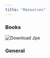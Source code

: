 ```yaml
---
title: "Resources"
---
```


### Books

<CardGroup cols={1}>
  <Card title="Agentic Graph RAG (O’Reilly)" icon="link" href="https://www.oreilly.com/library/view/agentic-graph-rag/9798341623163/">
    <img
      src="/images/download.jpeg"
      alt="Download Jpe"
      title="Download Jpe"
      className="mr-auto"
      style={{ width:"20%" }}
    />
  </Card>
  <Card title="LLM Engineer's Handbook (Amazon)" icon="link" horizontal href="https://amzn.eu">
    
  </Card>
</CardGroup>

### General

<CardGroup cols={1}>
  <Card title="2025 State of AI Report: The Builder’s Playbook" icon="link" horizontal href="https://www.iconiqcapital.com">
    
  </Card>
  <Card title="Replit Community Hub" icon="link" horizontal href="https://replit.com">
    
  </Card>
  <Card title="Complete Guide to Building and Deploying Your First App with Replit" icon="link" horizontal href="https://learn.thedesignsystem.guide/p/complete-guide-to-building-and-deploying">
    
  </Card>
</CardGroup>